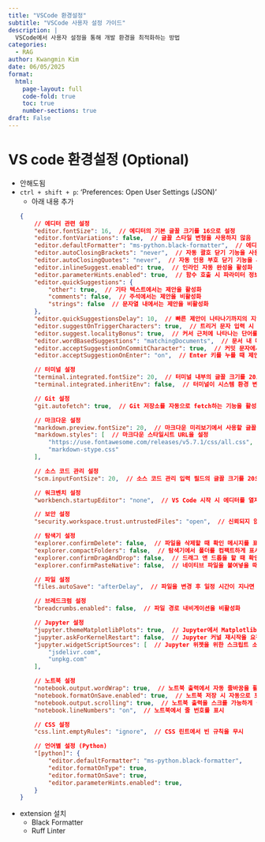 ```yaml
---
title: "VSCode 환경설정"
subtitle: "VSCode 사용자 설정 가이드"
description: |
  VSCode에서 사용자 설정을 통해 개발 환경을 최적화하는 방법
categories:
  - RAG
author: Kwangmin Kim
date: 06/05/2025
format: 
  html:
    page-layout: full
    code-fold: true
    toc: true
    number-sections: true
draft: False
---
```


# VS code 환경설정 (Optional)

* 안해도됨
* `ctrl + shift + p`: 'Preferences: Open User Settings (JSON)'
  * 아래 내용 추가

  ```json
  {
      // 에디터 관련 설정
      "editor.fontSize": 16,  // 에디터의 기본 글꼴 크기를 16으로 설정
      "editor.fontVariations": false,  // 글꼴 스타일 변형을 사용하지 않음
      "editor.defaultFormatter": "ms-python.black-formatter",  // 에디터의 기본 코드 포맷터로 Black을 지정
      "editor.autoClosingBrackets": "never",  // 자동 괄호 닫기 기능을 사용하지 않음
      "editor.autoClosingQuotes": "never",  // 자동 인용 부호 닫기 기능을 사용하지 않음
      "editor.inlineSuggest.enabled": true,  // 인라인 자동 완성을 활성화
      "editor.parameterHints.enabled": true,  // 함수 호출 시 파라미터 정보를 보여주는 힌트를 활성화
      "editor.quickSuggestions": {
          "other": true,  // 기타 텍스트에서는 제안을 활성화
          "comments": false,  // 주석에서는 제안을 비활성화
          "strings": false  // 문자열 내에서는 제안을 비활성화
      },
      "editor.quickSuggestionsDelay": 10,  // 빠른 제안이 나타나기까지의 지연 시간(밀리초)을 설정
      "editor.suggestOnTriggerCharacters": true,  // 트리거 문자 입력 시 자동으로 제안을 표시
      "editor.suggest.localityBonus": true,  // 커서 근처에 나타나는 단어를 우선적으로 제안
      "editor.wordBasedSuggestions": "matchingDocuments",  // 문서 내 매칭된 단어 기반의 제안을 활성화
      "editor.acceptSuggestionOnCommitCharacter": true,  // 커밋 문자에서 제안을 수락
      "editor.acceptSuggestionOnEnter": "on",  // Enter 키를 누를 때 제안을 수락

      // 터미널 설정
      "terminal.integrated.fontSize": 20,  // 터미널 내부의 글꼴 크기를 20으로 설정
      "terminal.integrated.inheritEnv": false,  // 터미널이 시스템 환경 변수를 상속받지 않도록 설정

      // Git 설정
      "git.autofetch": true,  // Git 저장소를 자동으로 fetch하는 기능을 활성화

      // 마크다운 설정
      "markdown.preview.fontSize": 20,  // 마크다운 미리보기에서 사용할 글꼴 크기를 20으로 설정
      "markdown.styles": [  // 마크다운 스타일시트 URL을 설정
          "https://use.fontawesome.com/releases/v5.7.1/css/all.css",
          "markdown-stype.css"
      ],

      // 소스 코드 관리 설정
      "scm.inputFontSize": 20,  // 소스 코드 관리 입력 필드의 글꼴 크기를 20으로 설정

      // 워크벤치 설정
      "workbench.startupEditor": "none",  // VS Code 시작 시 에디터를 열지 않도록 설정

      // 보안 설정
      "security.workspace.trust.untrustedFiles": "open",  // 신뢰되지 않은 파일을 열 때 자동으로 염

      // 탐색기 설정
      "explorer.confirmDelete": false,  // 파일을 삭제할 때 확인 메시지를 표시하지 않음
      "explorer.compactFolders": false,  // 탐색기에서 폴더를 컴팩트하게 표시하지 않음
      "explorer.confirmDragAndDrop": false,  // 드래그 앤 드롭을 할 때 확인 메시지를 표시하지 않음
      "explorer.confirmPasteNative": false,  // 네이티브 파일을 붙여넣을 때 확인 메시지를 표시하지 않음

      // 파일 설정
      "files.autoSave": "afterDelay",  // 파일을 변경 후 일정 시간이 지나면 자동 저장

      // 브레드크럼 설정
      "breadcrumbs.enabled": false,  // 파일 경로 내비게이션을 비활성화

      // Jupyter 설정
      "jupyter.themeMatplotlibPlots": true,  // Jupyter에서 Matplotlib 플롯을 현재 테마에 맞게 색상화
      "jupyter.askForKernelRestart": false,  // Jupyter 커널 재시작을 요청하지 않음
      "jupyter.widgetScriptSources": [  // Jupyter 위젯을 위한 스크립트 소스를 설정
          "jsdelivr.com",
          "unpkg.com"
      ],

      // 노트북 설정
      "notebook.output.wordWrap": true,  // 노트북 출력에서 자동 줄바꿈을 활성화
      "notebook.formatOnSave.enabled": true,  // 노트북 저장 시 자동으로 포맷
      "notebook.output.scrolling": true,  // 노트북 출력을 스크롤 가능하게 설정
      "notebook.lineNumbers": "on",  // 노트북에서 줄 번호를 표시

      // CSS 설정
      "css.lint.emptyRules": "ignore",  // CSS 린트에서 빈 규칙을 무시

      // 언어별 설정 (Python)
      "[python]": {
          "editor.defaultFormatter": "ms-python.black-formatter",
          "editor.formatOnType": true,
          "editor.formatOnSave": true,
          "editor.parameterHints.enabled": true,
      }
  }
  ```

* extension 설치
  * Black Formatter
  * Ruff Linter